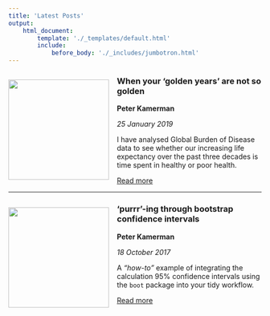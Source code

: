 ```yaml
---
title: 'Latest Posts'
output:
    html_document:
        template: './_templates/default.html'
        include:
            before_body: './_includes/jumbotron.html'
---
```


![](./images/posts/2019-01-25-global-burden-of-disease/post-image.jpg){ style="float:left;margin-left:auto;margin-right:auto;padding:16px 16px 20px 0px;" width=200px }

### When your ‘golden years’ are not so golden

**Peter Kamerman**

_25 January 2019_

I have analysed Global Burden of Disease data to see whether our increasing life expectancy over the past three decades is time spent in healthy or poor health.

<a class="btn btn-primary" href="https://www.painblogr.org/2019-01-25-global-burden-of-disease.html" target="_blank">Read more <i class="fa fa-arrow-circle-o-right fa-2x" style="vertical-align: middle;" aria-hidden="true"></i></a><br>

****

![](./images/posts/2017-10-18-purrring-through-bootstraps/post-image.jpg){ style="float:left;margin-left:auto;margin-right:auto;padding:16px 16px 40px 0px;" width=200px }

### 'purrr'-ing through bootstrap confidence intervals

**Peter Kamerman**

_18 October 2017_

A _"how-to"_ example of integrating the calculation 95% confidence intervals using the `boot` package into your tidy workflow.

<a class="btn btn-primary" href="https://www.painblogr.org/2017-10-18-purrring-through-bootstraps.html" target="_blank">Read more <i class="fa fa-arrow-circle-o-right fa-2x" style="vertical-align: middle;" aria-hidden="true"></i></a>

